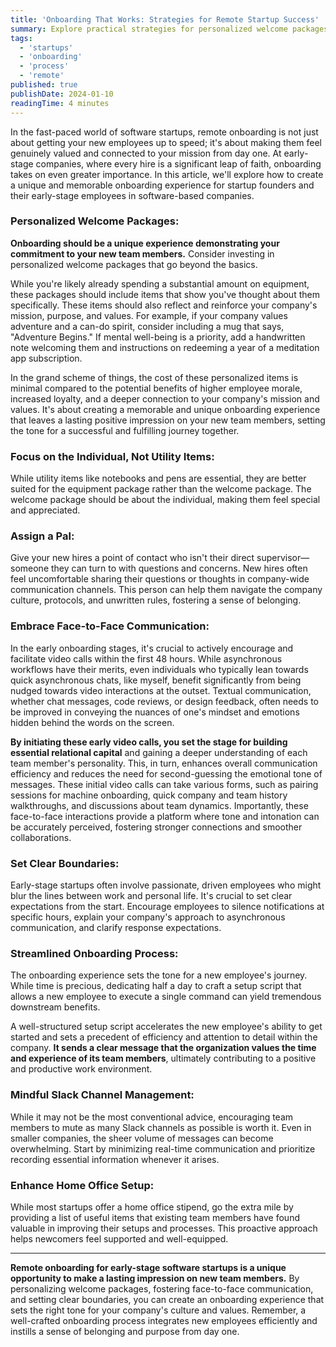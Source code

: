 ```yaml
---
title: 'Onboarding That Works: Strategies for Remote Startup Success'
summary: Explore practical strategies for personalized welcome packages, face-to-face communication, and efficient onboarding to create a strong sense of belonging and purpose from day one in early-stage software startups.
tags:
  - 'startups'
  - 'onboarding'
  - 'process'
  - 'remote'
published: true
publishDate: 2024-01-10
readingTime: 4 minutes
---
```


In the fast-paced world of software startups, remote onboarding is not just about getting your new employees up to speed; it's about making them feel genuinely valued and connected to your mission from day one. At early-stage companies, where every hire is a significant leap of faith, onboarding takes on even greater importance. In this article, we'll explore how to create a unique and memorable onboarding experience for startup founders and their early-stage employees in software-based companies.

### Personalized Welcome Packages:

**Onboarding should be a unique experience demonstrating your commitment to your new team members.** Consider investing in personalized welcome packages that go beyond the basics.

While you're likely already spending a substantial amount on equipment, these packages should include items that show you've thought about them specifically. These items should also reflect and reinforce your company's mission, purpose, and values. For example, if your company values adventure and a can-do spirit, consider including a mug that says, "Adventure Begins." If mental well-being is a priority, add a handwritten note welcoming them and instructions on redeeming a year of a meditation app subscription.

In the grand scheme of things, the cost of these personalized items is minimal compared to the potential benefits of higher employee morale, increased loyalty, and a deeper connection to your company's mission and values. It's about creating a memorable and unique onboarding experience that leaves a lasting positive impression on your new team members, setting the tone for a successful and fulfilling journey together.

### Focus on the Individual, Not Utility Items:

While utility items like notebooks and pens are essential, they are better suited for the equipment package rather than the welcome package. The welcome package should be about the individual, making them feel special and appreciated.

### Assign a Pal:

Give your new hires a point of contact who isn't their direct supervisor—someone they can turn to with questions and concerns. New hires often feel uncomfortable sharing their questions or thoughts in company-wide communication channels. This person can help them navigate the company culture, protocols, and unwritten rules, fostering a sense of belonging.

### Embrace Face-to-Face Communication:

In the early onboarding stages, it's crucial to actively encourage and facilitate video calls within the first 48 hours. While asynchronous workflows have their merits, even individuals who typically lean towards quick asynchronous chats, like myself, benefit significantly from being nudged towards video interactions at the outset. Textual communication, whether chat messages, code reviews, or design feedback, often needs to be improved in conveying the nuances of one's mindset and emotions hidden behind the words on the screen.

**By initiating these early video calls, you set the stage for building essential relational capital** and gaining a deeper understanding of each team member's personality. This, in turn, enhances overall communication efficiency and reduces the need for second-guessing the emotional tone of messages. These initial video calls can take various forms, such as pairing sessions for machine onboarding, quick company and team history walkthroughs, and discussions about team dynamics. Importantly, these face-to-face interactions provide a platform where tone and intonation can be accurately perceived, fostering stronger connections and smoother collaborations.

### Set Clear Boundaries:

Early-stage startups often involve passionate, driven employees who might blur the lines between work and personal life. It's crucial to set clear expectations from the start. Encourage employees to silence notifications at specific hours, explain your company's approach to asynchronous communication, and clarify response expectations.

### Streamlined Onboarding Process:

The onboarding experience sets the tone for a new employee's journey. While time is precious, dedicating half a day to craft a setup script that allows a new employee to execute a single command can yield tremendous downstream benefits.

A well-structured setup script accelerates the new employee's ability to get started and sets a precedent of efficiency and attention to detail within the company. **It sends a clear message that the organization values the time and experience of its team members**, ultimately contributing to a positive and productive work environment.

### Mindful Slack Channel Management:

While it may not be the most conventional advice, encouraging team members to mute as many Slack channels as possible is worth it. Even in smaller companies, the sheer volume of messages can become overwhelming. Start by minimizing real-time communication and prioritize recording essential information whenever it arises.

### Enhance Home Office Setup:

While most startups offer a home office stipend, go the extra mile by providing a list of useful items that existing team members have found valuable in improving their setups and processes. This proactive approach helps newcomers feel supported and well-equipped.

---

**Remote onboarding for early-stage software startups is a unique opportunity to make a lasting impression on new team members.** By personalizing welcome packages, fostering face-to-face communication, and setting clear boundaries, you can create an onboarding experience that sets the right tone for your company's culture and values. Remember, a well-crafted onboarding process integrates new employees efficiently and instills a sense of belonging and purpose from day one.
